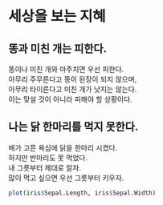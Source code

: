 # 세상을 보는 지혜

## 똥과 미친 개는 피한다.

똥이나 미친 개와 마주치면 우선 피한다.  
아무리 주무른다고 똥이 된장이 되지 않으며,  
아무리 타이른다고 미친 개가 낫지는 않는다.  
이는 맞설 것이 아니라 피해야 할 상황이다.   

## 나는 닭 한마리를 먹지 못한다.

배가 고픈 욕심에 닭을 한마리 시켰다.  
하지만 반마리도 못 먹었다.  
내 그릇부터 제대로 알자.  
많이 먹고 싶으면 우선 그릇부터 키우자.

```r
plot(iris$Sepal.Length, iris$Sepal.Width)
```

